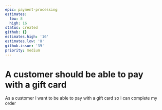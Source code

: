 ```yaml
---
epic: payment-processing
estimates:
  low: 8
  high: 16
status: created
github: {}
estimates.high: '16'
estimates.low: '8'
github.issue: '39'
priority: medium
---
```

# A customer should be able to pay with a gift card

As a customer I want to be able to pay with a gift card so I can complete my order
